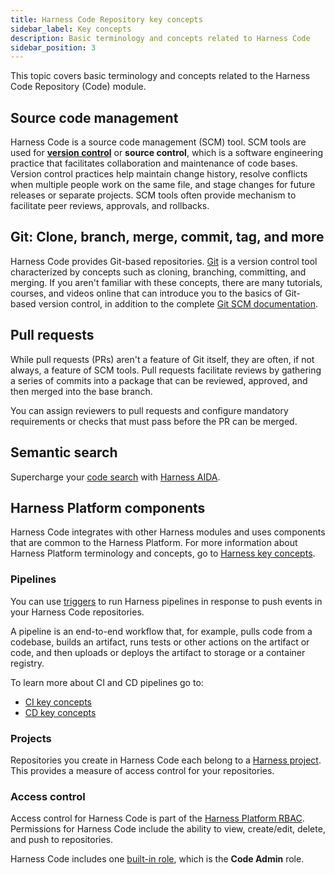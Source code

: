 ```yaml
---
title: Harness Code Repository key concepts
sidebar_label: Key concepts
description: Basic terminology and concepts related to Harness Code
sidebar_position: 3
---
```


This topic covers basic terminology and concepts related to the Harness Code Repository (Code) module.

## Source code management

Harness Code is a source code management (SCM) tool. SCM tools are used for [**version control**](https://en.wikipedia.org/wiki/Version_control) or **source control**, which is a software engineering practice that facilitates collaboration and maintenance of code bases. Version control practices help maintain change history, resolve conflicts when multiple people work on the same file, and stage changes for future releases or separate projects. SCM tools often provide mechanism to facilitate peer reviews, approvals, and rollbacks.

## Git: Clone, branch, merge, commit, tag, and more

Harness Code provides Git-based repositories. [Git](https://en.wikipedia.org/wiki/Git) is a version control tool characterized by concepts such as cloning, branching, committing, and merging. If you aren't familiar with these concepts, there are many tutorials, courses, and videos online that can introduce you to the basics of Git-based version control, in addition to the complete [Git SCM documentation](https://git-scm.com/doc).

## Pull requests

While pull requests (PRs) aren't a feature of Git itself, they are often, if not always, a feature of SCM tools. Pull requests facilitate reviews by gathering a series of commits into a package that can be reviewed, approved, and then merged into the base branch.

You can assign reviewers to pull requests and configure mandatory requirements or checks that must pass before the PR can be merged.

## Semantic search

Supercharge your [code search](../work-in-repos/semantic-search) with [Harness AIDA](/docs/platform/harness-aida/aida-overview).

## Harness Platform components

Harness Code integrates with other Harness modules and uses components that are common to the Harness Platform. For more information about Harness Platform terminology and concepts, go to [Harness key concepts](/docs/platform/get-started/key-concepts.md).

### Pipelines

You can use [triggers](../pipelines/code-triggers.mdx) to run Harness pipelines in response to push events in your Harness Code repositories.

A pipeline is an end-to-end workflow that, for example, pulls code from a codebase, builds an artifact, runs tests or other actions on the artifact or code, and then uploads or deploys the artifact to storage or a container registry.

To learn more about CI and CD pipelines go to:

* [CI key concepts](../../continuous-integration/get-started/key-concepts.md)
* [CD key concepts](../../continuous-delivery/get-started/key-concepts.md)

### Projects

Repositories you create in Harness Code each belong to a [Harness project](https://developer.harness.io/docs/platform/get-started/key-concepts#organizations-and-projects). This provides a measure of access control for your repositories.

### Access control

Access control for Harness Code is part of the [Harness Platform RBAC](/docs/platform/role-based-access-control/rbac-in-harness.md). Permissions for Harness Code include the ability to view, create/edit, delete, and push to repositories.

Harness Code includes one [built-in role](/docs/platform/role-based-access-control/add-manage-roles.md), which is the **Code Admin** role.
